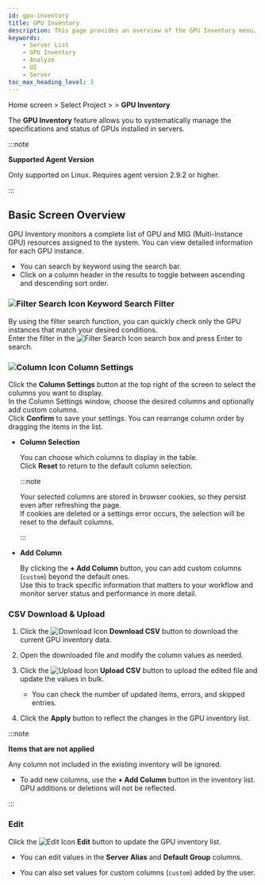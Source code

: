 ```yaml
---
id: gpu-inventory
title: GPU Inventory
description: This page provides an overview of the GPU Inventory menu.
keywords: 
    - Server List
    - GPU Inventory
    - Analyze
    - UI
    - Server
toc_max_heading_level: 3
---
```


Home screen &gt; Select Project &gt; <Cmdname sid="side_serverList" className="uitext" /> &gt; **GPU Inventory**

The **GPU Inventory** feature allows you to systematically manage the specifications and status of GPUs installed in servers.

:::note

**Supported Agent Version**

Only supported on Linux. Requires agent version 2.9.2 or higher.

:::

## Basic Screen Overview

GPU Inventory monitors a complete list of GPU and MIG (Multi-Instance GPU) resources assigned to the system. You can view detailed information for each GPU instance.

* You can search by keyword using the search bar.
* Click on a column header in the results to toggle between ascending and descending sort order.

### ![Filter Search Icon](/img/ico-filter.svg) Keyword Search Filter

By using the filter search function, you can quickly check only the GPU instances that match your desired conditions.  
Enter the filter in the ![Filter Search Icon](/img/ico-filter.svg) search box and press Enter to search.

### ![Column Icon](/img/ico-column.svg) Column Settings

Click the **Column Settings** button at the top right of the screen to select the columns you want to display.  
In the Column Settings window, choose the desired columns and optionally add custom columns.  
Click **Confirm** to save your settings. You can rearrange column order by dragging the items in the list.

- **Column Selection**

    You can choose which columns to display in the table.  
    Click **Reset** to return to the default column selection.

    :::note

    Your selected columns are stored in browser cookies, so they persist even after refreshing the page.  
    If cookies are deleted or a settings error occurs, the selection will be reset to the default columns.

    :::

- **Add Column**

    By clicking the **+ Add Column** button, you can add custom columns (`custom`) beyond the default ones.  
    Use this to track specific information that matters to your workflow and monitor server status and performance in more detail.

### CSV Download & Upload

1. Click the ![Download Icon](/img/ico-download.svg) **Download CSV** button to download the current GPU inventory data.

2. Open the downloaded file and modify the column values as needed.

3. Click the ![Upload Icon](/img/ico-upload.svg) **Upload CSV** button to upload the edited file and update the values in bulk.

    * You can check the number of updated items, errors, and skipped entries.

4. Click the **Apply** button to reflect the changes in the GPU inventory list.

:::note

**Items that are not applied**

Any column not included in the existing inventory will be ignored.  
* To add new columns, use the **+ Add Column** button in the inventory list. GPU additions or deletions will not be reflected.

:::

### Edit

Click the ![Edit Icon](/img/ic-edit.svg) **Edit** button to update the GPU inventory list.

- You can edit values in the **Server Alias** and **Default Group** columns.

- You can also set values for custom columns (`custom`) added by the user.